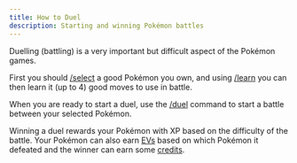 ```yaml
---
title: How to Duel
description: Starting and winning Pokémon battles
---
```


Duelling (battling) is a very important but difficult aspect of the Pokémon games.

First you should [/select](/commands/select) a good Pokémon you own, and using [/learn](/commands/learn) you can then learn it (up to 4) good moves to use in battle.

When you are ready to start a duel, use the [/duel](/commands/duel) command to start a battle between your selected Pokémon.

Winning a duel rewards your Pokémon with XP based on the difficulty of the battle. Your Pokémon can also earn [EVs](/guides/evs) based on which Pokémon it defeated and the winner can earn some [credits](/guides/currency).
